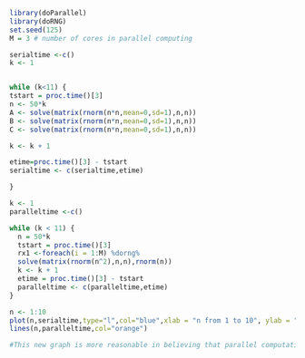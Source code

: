 
```r
library(doParallel)
library(doRNG)
set.seed(125)
M = 3 # number of cores in parallel computing
```

```r
serialtime <-c()
k <- 1


while (k<11) {
tstart = proc.time()[3]
n <- 50*k
A <- solve(matrix(rnorm(n*n,mean=0,sd=1),n,n))
B <- solve(matrix(rnorm(n*n,mean=0,sd=1),n,n))
C <- solve(matrix(rnorm(n*n,mean=0,sd=1),n,n))

k <- k + 1

etime=proc.time()[3] - tstart
serialtime <- c(serialtime,etime)

}
```

```r
k <- 1
paralleltime <-c()

while (k < 11) {
  n = 50*k
  tstart = proc.time()[3]
  rx1 <-foreach(i = 1:M) %dorng%
  solve(matrix(rnorm(n^2),n,n),rnorm(n))
  k <- k + 1
  etime = proc.time()[3] - tstart
  paralleltime <- c(paralleltime,etime)
}
```

```r
n <- 1:10
plot(n,serialtime,type="l",col="blue",xlab = "n from 1 to 10", ylab = "computation time")
lines(n,paralleltime,col="orange")
```
```r
#This new graph is more reasonable in believing that parallel computation is quicker in general than serial computing
```

